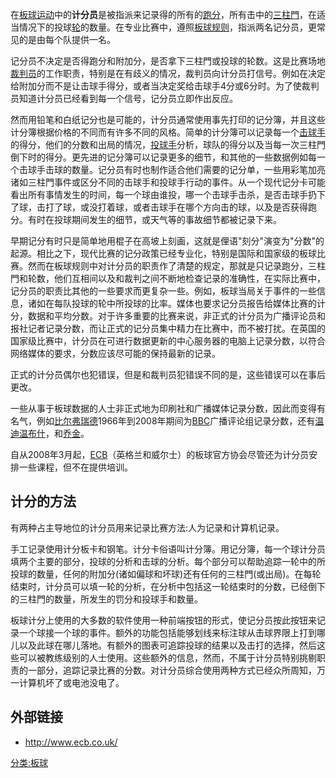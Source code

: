 在[[板球|板球运动]]中的'''计分员'''是被指派来记录得的所有的[[跑分|跑分]]，所有击中的[[三柱門|三柱門]]，在适当情况下的投球[[轮|轮]]的数量。在专业比赛中，遵照[[板球规则|板球规则]]，指派两名记分员，更常见的是由每个队提供一名。

记分员不决定是否得跑分和附加分，是否拿下三柱門或投球的轮数。这是比赛场地[[裁判员|裁判员]]的工作职责，特别是在有歧义的情况，裁判员向计分员打信号。例如在决定给附加分而不是让击球手得分，或者当决定奖给击球手4分或6分时。为了使裁判员知道计分员已经看到每一个信号，记分员立即作出反应。

然而用铅笔和白纸记分也是可能的，计分员通常使用事先打印的记分簿，并且这些计分簿根据价格的不同而有许多不同的风格。简单的计分簿可以记录每一个[[击球手|击球手]]的得分，他们的分数和出局的情况，[[投球手|投球手]]分析，球队的得分以及当每一次三柱門倒下时的得分。更先进的记分簿可以记录更多的细节，和其他的一些数据例如每一个击球手击球的数量。记分员有时也制作适合他们需要的记分单，一些用彩笔加亮诸如三柱門事件或区分不同的击球手和投球手行动的事件。从一个现代记分卡可能看出所有事情发生的时间，每一个球由谁投，哪一个击球手击杀，是否击球手扔下了球，击打了球，或没打着球，或者击球手在哪个方向击的球，以及是否获得跑分。有时在投球期间发生的细节，或天气等的事故细节都被记录下来。

早期记分有时只是简单地用棍子在高坡上刻画，这就是俚语"刻分"演变为"分数"的起源。相比之下，现代比赛的记分政策已经专业化，特别是国际和国家级的板球比赛。然而在板球规则中对计分员的职责作了清楚的规定，那就是只记录跑分，三柱門和轮数，他们互相间以及和裁判之间不断地检查记录的准确性，在实际比赛中，记分员的职责比其他的一些要求而更复杂一些。例如，板球当局关于事件的一些信息，诸如在每队投球的轮中所投球的比率。媒体也要求记分员报告给媒体比赛的计分，数据和平均分数。对于许多重要的比赛来说，非正式的计分员为广播评论员和报社记者记录分数，而让正式的记分员集中精力在比赛中，而不被打扰。在英国的国家级比赛中，计分员在可进行数据更新的中心服务器的电脑上记录分数，以符合网络媒体的要求，分数应该尽可能的保持最新的记录。

正式的计分员偶尔也犯错误，但是和裁判员犯错误不同的是，这些错误可以在事后更改。

一些从事于板球数据的人士非正式地为印刷社和广播媒体记录分数，因此而变得有名气，例如[[比尔弗瑞德|比尔弗瑞德]]1966年到2008年期间为[[BBC|BBC]]广播评论组记录分数，还有[[温迪温布什|温迪温布什]]，和[[乔金|乔金]]。

自从2008年3月起，[[ECB|ECB]]（英格兰和威尔士）的板球官方协会尽管还为计分员安排一些课程，但不在提供培训。

==计分的方法==
有两种占主导地位的计分员用来记录比赛方法:人为记录和计算机记录。

手工记录使用计分板卡和钢笔。计分卡俗语叫计分簿。用记分簿，每一个球计分员填两个主要的部分，投球的分析和击球的分析。每个部分可以帮助追踪一轮中的所投球的数量，任何的附加分(诸如偏球和坏球)还有任何的三柱門(或出局)。在每轮结束时，计分员可以填一轮的分析，在分析中包括这一轮结束时的分数，已经倒下的三柱門的数量，所发生的罚分和投球手和数量。

板球计分上使用的大多数的软件使用一种前端按钮的形式，使记分员按此按钮来记录一个球接一个球的事件。额外的功能包括能够划线来标注球从击球界限上打到哪儿以及此球在哪儿落地。有额外的图表可追踪投球的结果以及击打的选择，然后这些可以被教练级别的人士使用。这些额外的信息，然而，不属于计分员特别挑剔职责的一部分，追踪记录比赛的分数。对计分员综合使用两种方式已经众所周知，万一计算机坏了或电池没电了。



==外部链接==
{{Wiktionary}}
*http://www.ecb.co.uk/{{Wayback|url=http://www.ecb.co.uk/ |date=20190918093803 }}

[[分类:板球|分类:板球]]
